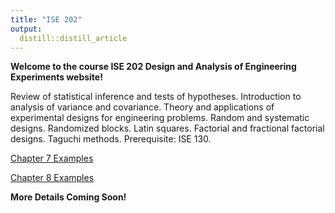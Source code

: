 ```yaml
---
title: "ISE 202"
output: 
  distill::distill_article
---
```





**Welcome to the course ISE 202 Design and Analysis of Engineering Experiments website!**

Review of statistical inference and tests of hypotheses. Introduction to analysis of variance and covariance. Theory and applications of experimental designs for engineering problems. Random and systematic designs. Randomized blocks. Latin squares. Factorial and fractional factorial designs. Taguchi methods. Prerequisite: ISE 130.  

[Chapter 7 Examples](./doe/DOE_chapter7_examples.html)

[Chapter 8 Examples](./doe/DOE_chapter8_examples.html)

**More Details Coming Soon!**
